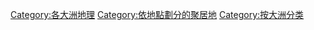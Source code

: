 [[Category:各大洲地理|Category:各大洲地理]]
[[Category:依地點劃分的聚居地|Category:依地點劃分的聚居地]]
[[Category:按大洲分类|Category:按大洲分类]]